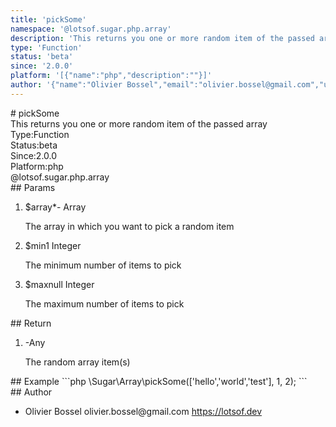 ```yaml
---
title: 'pickSome'
namespace: '@lotsof.sugar.php.array'
description: 'This returns you one or more random item of the passed array'
type: 'Function'
status: 'beta'
since: '2.0.0'
platform: '[{"name":"php","description":""}]'
author: '{"name":"Olivier Bossel","email":"olivier.bossel@gmail.com","url":"https://lotsof.dev"}'
---
```

<div class="docmap-mdx">
# pickSome
<div class="_description typo-lead typo-format">
This returns you one or more random item of the passed array
</div>
<div class="_metas">
<div class="_type"><span class="_type-label">Type:</span><span class="_type-value">Function</span></div>
<div class="_status"><span class="_status-label">Status:</span><span class="_status-value -beta">beta</span></div>
<div class="_since"><span class="_since-label">Since:</span><span class="_since-value">2.0.0</span></div>
<div class="_platform"><span class="_platform-label">Platform:</span><span class="_platform-value -php">php</span></div>
</div>
<div class="_namespace">@lotsof.sugar.php.array</div>
<div class="_params">
## Params
<ol class="_list">
<li class="_item">
<span class="_name">$array<span class="_required">*</span></span><span class="_default">-</span> <span class="_type">Array</span>
<p class="_description">The array in which you want to pick a random item</p>
</li>
<li class="_item">
<span class="_name">$min</span><span class="_default">1</span> <span class="_type">Integer</span>
<p class="_description">The minimum number of items to pick</p>
</li>
<li class="_item">
<span class="_name">$max</span><span class="_default">null</span> <span class="_type">Integer</span>
<p class="_description">The maximum number of items to pick</p>
</li>
</ol>
</div>
<div class="_return">
## Return
<ol class="_list">
<li class="_item">
<span class="_default">-</span><span class="_type">Any</span>
<p class="_description">The random array item&lpar;s&rpar;</p>
</li>
</ol>
</div>
<div class="_examples">
## Example
```php
\Sugar\Array\pickSome(['hello','world','test'], 1, 2);
```
</div>
<div class="_author">
## Author
<ul class="_list">
<li class="_item">
<span class="_name">Olivier Bossel</span>
<span class="_email">olivier.bossel@gmail.com</span>
<a href="https://lotsof.dev" target="_blank" class="_url">https://lotsof.dev</a>
</li>
</ul>
</div>
</div>